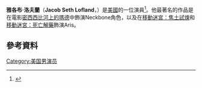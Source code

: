 {{Infobox person
| name          = Jacob Lofland
| birthname     = Jacob Seth Lofland<ref>{{cite web|url=http://www.omnilexica.com/?q=Jacob+Lofland |title=Jacob Lofland Omnilexica |publisher= omnilexica.com|date= |accessdate=}}</ref>
| image         = 
| caption       = 
| birth_date    = {{Birth date and age|mf=yes|1996|7|30}}
| birth_place   = 美國阿肯色州Briggsville
| occupation    = 演員
| years_active  = 2011-現在
| website       = 
}}
'''雅各布·洛夫蘭'''（'''Jacob Seth Lofland'''，{{bd|1996年|7月30日}}）是[[美國|美國]]的一位演員<ref>{{cite web|url=http://www.thv11.com/news/article/262328/2/Arkansas-star-in-Mud-comes-to-Russellville-theater|title=Arkansas star in ''Mud'' comes to Russellville theater|publisher=thv11.com|date=April 26, 2013|accessdate=|deadurl=yes|archiveurl=https://web.archive.org/web/20130428011519/http://www.thv11.com/news/article/262328/2/Arkansas-star-in-Mud-comes-to-Russellville-theater|archivedate=2013-04-28}}</ref>。他最著名的作品是在電影[[密西西比河上的瑪德|密西西比河上的瑪德]]中飾演Neckbone角色，以及在[[移動迷宮：焦土試煉|移動迷宮：焦土試煉]]和[[移動迷宮：死亡解藥|移動迷宮：死亡解藥]]飾演Aris。

==參考資料==
{{Reflist}}
[[Category:美国男演员|Category:美国男演员]]